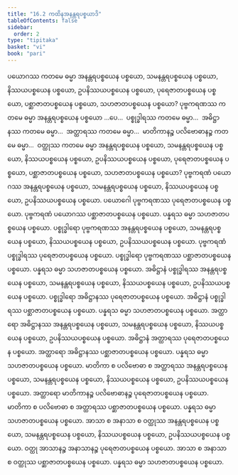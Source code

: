```yaml
---
title: "16.2 ကထိနအနန္တရပစ္စယာဒိ"
tableOfContents: false
sidebar:
  order: 2
type: "tipitaka"
basket: "vi"
book: "pari"
---
```



<DynamicBreadcrumb />

<Division number="404" book="pari">

<Paragraph number="1887" book="pari">
ပယောဂဿ ကတမေ ဓမ္မာ အနန္တရပစ္စယေန ပစ္စယော, သမနန္တရပစ္စယေန ပစ္စယော, နိဿယပစ္စယေန ပစ္စယော, ဥပနိဿယပစ္စယေန ပစ္စယော, ပုရေဇာတပစ္စယေန ပစ္စယော, ပစ္ဆာဇာတပစ္စယေန ပစ္စယော, သဟဇာတပစ္စယေန ပစ္စယော? ပုဗ္ဗကရဏဿ ကတမေ ဓမ္မာ အနန္တရပစ္စယေန ပစ္စယော …ပေ…  ပစ္စုဒ္ဓါရဿ ကတမေ ဓမ္မာ…  အဓိဋ္ဌာနဿ ကတမေ ဓမ္မာ…  အတ္ထာရဿ ကတမေ ဓမ္မာ…  မာတိကာနဉ္စ ပလိဗောဓာနဉ္စ ကတမေ ဓမ္မာ…  ဝတ္ထုဿ ကတမေ ဓမ္မာ အနန္တရပစ္စယေန ပစ္စယော, သမနန္တရပစ္စယေန ပစ္စယော, နိဿယပစ္စယေန ပစ္စယော, ဥပနိဿယပစ္စယေန ပစ္စယော, ပုရေဇာတပစ္စယေန ပစ္စယော, ပစ္ဆာဇာတပစ္စယေန ပစ္စယော, သဟဇာတပစ္စယေန ပစ္စယော?
</Paragraph>

<Paragraph number="1888" book="pari">
ပုဗ္ဗကရဏံ ပယောဂဿ အနန္တရပစ္စယေန ပစ္စယော, သမနန္တရပစ္စယေန ပစ္စယော, နိဿယပစ္စယေန ပစ္စယော, ဥပနိဿယပစ္စယေန ပစ္စယော. ပယောဂေါ ပုဗ္ဗကရဏဿ ပုရေဇာတပစ္စယေန ပစ္စယော. ပုဗ္ဗကရဏံ ပယောဂဿ ပစ္ဆာဇာတပစ္စယေန ပစ္စယော. ပန္နရသ ဓမ္မာ သဟဇာတပစ္စယေန ပစ္စယော. ပစ္စုဒ္ဓါရော ပုဗ္ဗကရဏဿ အနန္တရပစ္စယေန ပစ္စယော, သမနန္တရပစ္စယေန ပစ္စယော, နိဿယပစ္စယေန ပစ္စယော, ဥပနိဿယပစ္စယေန ပစ္စယော. ပုဗ္ဗကရဏံ ပစ္စုဒ္ဓါရဿ ပုရေဇာတပစ္စယေန ပစ္စယော. ပစ္စုဒ္ဓါရော ပုဗ္ဗကရဏဿ ပစ္ဆာဇာတပစ္စယေန ပစ္စယော. ပန္နရသ ဓမ္မာ သဟဇာတပစ္စယေန ပစ္စယော. အဓိဋ္ဌာနံ ပစ္စုဒ္ဓါရဿ အနန္တရပစ္စယေန ပစ္စယော, သမနန္တရပစ္စယေန ပစ္စယော, နိဿယပစ္စယေန ပစ္စယော, ဥပနိဿယပစ္စယေန ပစ္စယော. ပစ္စုဒ္ဓါရော အဓိဋ္ဌာနဿ ပုရေဇာတပစ္စယေန ပစ္စယော. အဓိဋ္ဌာနံ ပစ္စုဒ္ဓါရဿ ပစ္ဆာဇာတပစ္စယေန ပစ္စယော. ပန္နရသ ဓမ္မာ သဟဇာတပစ္စယေန ပစ္စယော. အတ္ထာရော အဓိဋ္ဌာနဿ အနန္တရပစ္စယေန ပစ္စယော, သမနန္တရပစ္စယေန ပစ္စယော, နိဿယပစ္စယေန ပစ္စယော, ဥပနိဿယပစ္စယေန ပစ္စယော. အဓိဋ္ဌာနံ အတ္ထာရဿ ပုရေဇာတပစ္စယေန ပစ္စယော. အတ္ထာရော အဓိဋ္ဌာနဿ ပစ္ဆာဇာတပစ္စယေန ပစ္စယော. ပန္နရသ ဓမ္မာ သဟဇာတပစ္စယေန ပစ္စယော. မာတိကာ စ ပလိဗောဓာ စ အတ္ထာရဿ အနန္တရပစ္စယေန ပစ္စယော, သမနန္တရပစ္စယေန ပစ္စယော, နိဿယပစ္စယေန ပစ္စယော, ဥပနိဿယပစ္စယေန ပစ္စယော. အတ္ထာရော မာတိကာနဉ္စ ပလိဗောဓာနဉ္စ ပုရေဇာတပစ္စယေန ပစ္စယော. မာတိကာ စ ပလိဗောဓာ စ အတ္ထာရဿ ပစ္ဆာဇာတပစ္စယေန ပစ္စယော. ပန္နရသ ဓမ္မာ သဟဇာတပစ္စယေန ပစ္စယော. အာသာ စ အနာသာ စ ဝတ္ထုဿ အနန္တရပစ္စယေန ပစ္စယော, သမနန္တရပစ္စယေန ပစ္စယော, နိဿယပစ္စယေန ပစ္စယော, ဥပနိဿယပစ္စယေန ပစ္စယော. ဝတ္ထု အာသာနဉ္စ အနာသာနဉ္စ ပုရေဇာတပစ္စယေန ပစ္စယော. အာသာ စ အနာသာ စ ဝတ္ထုဿ ပစ္ဆာဇာတပစ္စယေန ပစ္စယော. ပန္နရသ ဓမ္မာ သဟဇာတပစ္စယေန ပစ္စယော.
</Paragraph>
</Division>